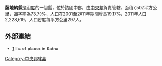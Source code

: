 '''薩地納縣'''是[[印度|印度]]的一個[[縣|縣]]，位於該國中部，由[[中央邦|中央邦]]負責管轄，面積7,502平方公里，[[識字率|識字率]]為73.79%，人口在2001至2011年期間增長19.17%，2011年人口2,228,619，人口密度每平方公里297人。

==外部連結==
*[http://www.onefivenine.com/india/villag/Satna] {{Wayback|url=http://www.onefivenine.com/india/villag/Satna |date=20130520075756 }} list of places in Satna

{{coord|24|20|24|N|80|33|00|E|source:kolossus-hiwiki|display=title}}

{{印度行政区划小作品}}
[[Category:中央邦辖县|Category:中央邦辖县]]